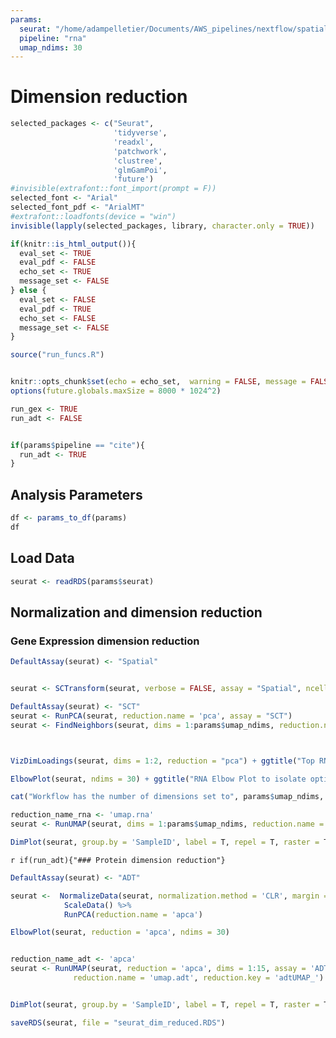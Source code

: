 ```yaml
---
params:
  seurat: "/home/adampelletier/Documents/AWS_pipelines/nextflow/spatial_downstream/results/NHP_lung/seurat/seurat_after_qc.RDS"
  pipeline: "rna"
  umap_ndims: 30
---
```


# Dimension reduction
```r

selected_packages <- c("Seurat",
                       'tidyverse',
                       'readxl',
                       'patchwork',
                       'clustree',
                       'glmGamPoi',
                       'future')
#invisible(extrafont::font_import(prompt = F))
selected_font <- "Arial"
selected_font_pdf <- "ArialMT"
#extrafont::loadfonts(device = "win")
invisible(lapply(selected_packages, library, character.only = TRUE))

if(knitr::is_html_output()){
  eval_set <- TRUE
  eval_pdf <- FALSE
  echo_set <- TRUE
  message_set <- FALSE
} else {
  eval_set <- FALSE
  eval_pdf <- TRUE
  echo_set <- FALSE
  message_set <- FALSE
}

source("run_funcs.R")


knitr::opts_chunk$set(echo = echo_set,  warning = FALSE, message = FALSE, fig.align = "center", eval = TRUE, fig.width = 10, cache.lazy = F)
options(future.globals.maxSize = 8000 * 1024^2)
```

```r


run_gex <- TRUE
run_adt <- FALSE


if(params$pipeline == "cite"){
  run_adt <- TRUE
}

```

## Analysis Parameters
```r

df <- params_to_df(params)
df
```

## Load Data
```r
seurat <- readRDS(params$seurat)

```

## Normalization and dimension reduction

### Gene Expression dimension reduction
```r


DefaultAssay(seurat) <- "Spatial"


seurat <- SCTransform(seurat, verbose = FALSE, assay = "Spatial", ncells = 3000) 

DefaultAssay(seurat) <- "SCT"
seurat <- RunPCA(seurat, reduction.name = 'pca', assay = "SCT") 
seurat <- FindNeighbors(seurat, dims = 1:params$umap_ndims, reduction.name = 'pca', assay = "SCT", verbose = F)



VizDimLoadings(seurat, dims = 1:2, reduction = "pca") + ggtitle("Top RNA Variable Features from PC1 and PC2")

ElbowPlot(seurat, ndims = 30) + ggtitle("RNA Elbow Plot to isolate optimal number of dimensions") + geom_vline(xintercept = params$umap_ndims, color = "red", lty = 3)

cat("Workflow has the number of dimensions set to", params$umap_ndims, ". Make sure this value is supported by the Elbow Plot or adjust in the config file accordingly.")

reduction_name_rna <- 'umap.rna'
seurat <- RunUMAP(seurat, dims = 1:params$umap_ndims, reduction.name = reduction_name_rna, reduction.key = "rnaUMAP_")

DimPlot(seurat, group.by = 'SampleID', label = T, repel = T, raster = T) + NoLegend()
```


`r if(run_adt){"### Protein dimension reduction"}`
```r

DefaultAssay(seurat) <- "ADT"

seurat <-  NormalizeData(seurat, normalization.method = 'CLR', margin = 2) %>%
            ScaleData() %>% 
            RunPCA(reduction.name = 'apca')

ElbowPlot(seurat, reduction = 'apca', ndims = 30)


reduction_name_adt <- 'apca'
seurat <- RunUMAP(seurat, reduction = 'apca', dims = 1:15, assay = 'ADT', 
              reduction.name = 'umap.adt', reduction.key = 'adtUMAP_')


DimPlot(seurat, group.by = 'SampleID', label = T, repel = T, raster = T) + NoLegend()
```


```r
saveRDS(seurat, file = "seurat_dim_reduced.RDS")

```
